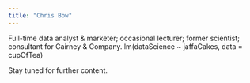 ```yaml
---
title: "Chris Bow"
---
```


Full-time data analyst & marketer; occasional lecturer; former scientist; consultant for Cairney & Company. lm(dataScience ~ jaffaCakes, data = cupOfTea)

Stay tuned for further content.
